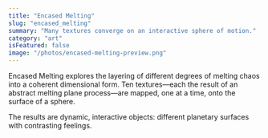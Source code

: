 ```yaml
---
title: "Encased Melting"
slug: "encased_melting"
summary: "Many textures converge on an interactive sphere of motion."
category: "art"
isFeatured: false
image: "/photos/encased-melting-preview.png"
---
```



<ProjectOverview>
Encased Melting explores the layering of different degrees of melting chaos into a coherent dimensional form. Ten textures—each the result of an abstract melting plane process—are mapped, one at a time, onto the surface of a sphere. 

The results are dynamic, interactive objects: different planetary surfaces with contrasting feelings.
</ProjectOverview>

<MediaSection title="Texture Gallery">
  <div className="grid grid-cols-2 sm:grid-cols-3 md:grid-cols-5 gap-4">
    <ZoomImage src="/photos/texture0.png" alt="Texture 0" />
    <ZoomImage src="/photos/texture1.png" alt="Texture 1" />
    <ZoomImage src="/photos/texture2.png" alt="Texture 2" />
    <ZoomImage src="/photos/texture3.png" alt="Texture 3" />
    <ZoomImage src="/photos/texture4.png" alt="Texture 4" />
    <ZoomImage src="/photos/texture5.png" alt="Texture 5" />
    <ZoomImage src="/photos/texture6.png" alt="Texture 6" />
    <ZoomImage src="/photos/texture7.png" alt="Texture 7" />
    <ZoomImage src="/photos/texture8.png" alt="Texture 8" />
    <ZoomImage src="/photos/texture9.png" alt="Texture 9" />
  </div>
</MediaSection>

<MediaSection title="Interactive Sphere">
  <MediaItem
    title="Encased Melting (Interactive Preview)"
    description="Click and drag to rotate. Scroll to zoom."
  >
    <EncasedMeltingSphere />
  </MediaItem>
</MediaSection>

<CallToAction email="aaron.demby.jones@gmail.com" />
